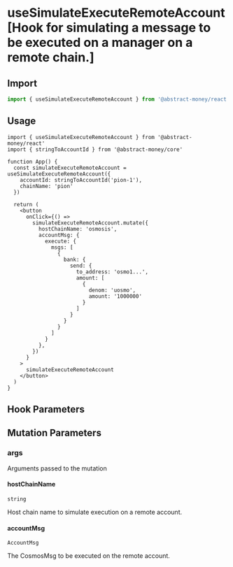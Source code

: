 
# useSimulateExecuteRemoteAccount [Hook for simulating a message to be executed on a manager on a remote chain.]

## Import

```ts twoslash 
import { useSimulateExecuteRemoteAccount } from '@abstract-money/react'
```

## Usage

```tsx twoslash [index.tsx]
import { useSimulateExecuteRemoteAccount } from '@abstract-money/react'
import { stringToAccountId } from '@abstract-money/core'

function App() {
  const simulateExecuteRemoteAccount = useSimulateExecuteRemoteAccount({
    accountId: stringToAccountId('pion-1'),
    chainName: 'pion'
  })

  return (
    <button
      onClick={() =>
        simulateExecuteRemoteAccount.mutate({
          hostChainName: 'osmosis',
          accountMsg: {
            execute: {
              msgs: [
                {
                  bank: {
                    send: {
                      to_address: 'osmo1...',
                      amount: [
                        {
                          denom: 'uosmo',
                          amount: '1000000'
                        }
                      ]
                    }
                  }
                }
              ]
            }
          },
        })
      }
    >
      simulateExecuteRemoteAccount
    </button>
  )
}
```

## Hook Parameters
<ParameterCommonSnippet/>
<ParameterMutationSnippet />

## Mutation Parameters
### args
Arguments passed to the mutation

#### hostChainName
`string`

Host chain name to simulate execution on a remote account.

#### accountMsg
`AccountMsg`

The CosmosMsg to be executed on the remote account. 
